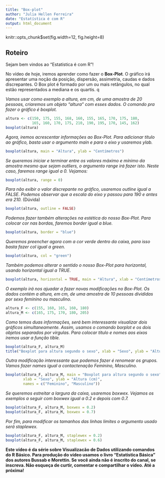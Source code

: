 ---
title: "Box-plot"
author: "Julia Hellen Ferreira"
date: "Estatística é com R"
output: html_document
---

knitr::opts_chunk$set(fig.width=12, fig.height=8)

## Roteiro 

Sejam bem vindos ao "Estatística é com R"!

No vídeo de hoje, iremos aprender como fazer o **Box-Plot**. O gráfico irá apresentar uma noção da posição, dispersão, assimetria, caudas e dados discrepantes. O Box plot é formado por um ou mais retângulos, no qual estão representados a mediana e os quartis.
q 

*Vamos usar como exemplo a altura, em cm, de uma amostra de 20 pessoas, criaremos um objeto "altura" com esses dados. O comando pra fazer o gráfico é boxplot.*

```{r Exemplo}
altura <- c(150, 175, 155, 168, 160, 155, 165, 170, 175, 180, 
            165, 160, 170, 175, 210, 190, 195, 170, 145, 162)
boxplot(altura)
```

*Agora, iremos acrescentar informações ao Box-Plot. Para adicionar título ao gráfico, basta usar o argumento main e para o eixo y usaremos ylab.*

```{r Box01}
boxplot(altura, main = "Altura", ylab = "Centímetros")
```

*Se queremos iniciar e terminar entre os valores máximo e mínimo da amostra mesmo que sejam outliers, o argumento range irá fazer isto. Neste caso, faremos range igual a 0. Vejamos:*

```{r Box02}
boxplot(altura, range = 0)
```

*Para não exibir o valor discrepante no gráfico, usaremos outline igual a FALSE. Podemos observar  que a escala do eixo y passou para 190 e antes era 210.* (Dúvida) 

```{r Box03}
boxplot(altura, outline = FALSE)
```

*Podemos fazer também alterações na estética do nosso Box-Plot. Para colocar cor nas bordas, faremos border igual a blue.*

```{r Box04}
boxplot(altura, border = "blue")
```

*Queremos preencher agora com a cor verde dentro da caixa, para isso basta fazer col igual a green.*

```{r Box05}
boxplot(altura, col = "green")
```

*Também podemos alterar o sentido o nosso Box-Plot para horizontal, usando horizontal igual a TRUE.*

```{r Box06}
boxplot(altura, horizontal = TRUE, main = "Altura", xlab = "Centímetros")
```

*O exemplo irá nos ajuadar a fazer novas modificações no Box-Plot. Os dados contém a  altura, em cm, de uma amostra de 10 pessoas divididas por sexo feminino ou masculino.*

```{r Exemplo02}
altura_F <- c(155, 160, 165, 160, 180)
altura_M <- c(165, 175, 170, 180, 205)
```

*Como temos duas informações, será bem interessante visualizar dois gráficos simultaneamente. Assim, usamos o comando borplot e os dois objetos separados por virgulas.*
*Para colocar título e nomes aos eixos iremos usar a função tible.*

```{r Box07}
boxplot(altura_F, altura_M)
title("Boxplot para altura segundo o sexo", xlab = "Sexo", ylab = "Altura (cm)")
```

*Outra modificação interessante que podemos fazer é renomear os grupos. Vamos fazer names igual a contactenação Feminino, Masculino.*

```{r Box09}
boxplot(altura_F, altura_M, main = "Boxplot para altura segundo o sexo",
        xlab = "Sexo", ylab = "Altura (cm)",
        names = c("Feminino", "Masculino"))
```

*Se queremos estreitar a largura da caixa, usaremos boxwex. Vejamos os exemplos a seguir com boxwex igual a 0.2 e depois com 0.7.*

```{r Box10}
boxplot(altura_F, altura_M, boxwex = 0.2)
boxplot(altura_F, altura_M, boxwex = 0.7)
```

*Por fim, para modificar os tamanhos das linhas limites o argumento usado será staplewex.*

```{r Box11}
boxplot(altura_F, altura_M, staplewex = 0.2)
boxplot(altura_F, altura_M, staplewex = 0.6)
```

**Este vídeo é da série sobre Visualizacão de Dados utilizando comandos do R Básico. Para produção do vídeo usamos o livro "Estatística Básica" dos autores Bussab e Morettin. Se você ainda não é inscrito do canal, se inscreva. Não esqueça de curtir, comentar e compartilhar o vídeo. Até a próxima!**

